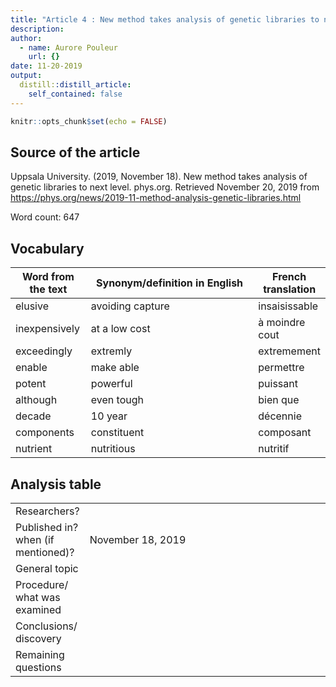 ```yaml
---
title: "Article 4 : New method takes analysis of genetic libraries to next level"
description: 
author:
  - name: Aurore Pouleur
    url: {}
date: 11-20-2019
output:
  distill::distill_article:
    self_contained: false
---
```


```r
knitr::opts_chunk$set(echo = FALSE)
```
## Source of the article
 Uppsala University. (2019, November 18). New method takes analysis of genetic libraries to next level. phys.org. Retrieved November 20, 2019 from <https://phys.org/news/2019-11-method-analysis-genetic-libraries.html> 

Word count: 647

## Vocabulary 

| Word   from the text | Synonym/definition in English                 | French translation |
| -------------------- | --------------------------------------------- | ------------------ |
| elusive              | avoiding capture                              | insaisissable      |
| inexpensively        | at a low cost                                 | à moindre cout     |
| exceedingly          | extremly                                      | extremement        |
| enable               | make able                                     | permettre          |
| potent               | powerful                                      | puissant           |
| although             | even tough                                    |bien que            |
| decade               | 10 year                                       | décennie           |
| components           | constituent                                   | composant          |
| nutrient             | nutritious                                    | nutritif           |

## Analysis table 

|                                    |                                                                                                                                                                                                                                                                                         |
| ---------------------------------- | --------------------------------------------------------------------------------------------------------------------------------------------------------------------------------------------------------------------------------------------------------------------------------------- |
| Researchers?                       |                                                                                                                                                            |
| Published in? when (if mentioned)? | November 18, 2019                                                                                                                                                                                                                                                                       |
| General topic                      |                                                                                                                                                            |
| Procedure/ what was examined       |                                                                                                                                                            |
| Conclusions/   discovery           |                                                                                                                                                                                                                                                                                         |
| Remaining   questions              |                                                                                                                                                            |











